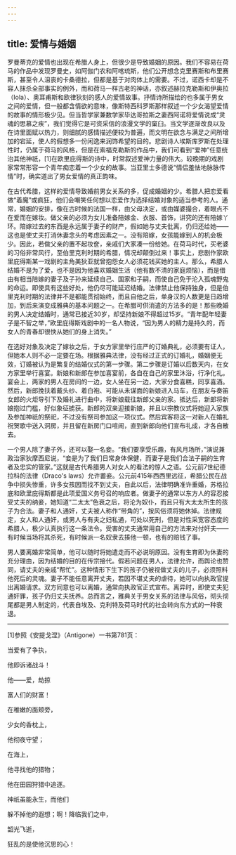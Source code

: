 ```yaml
---
---
---
```

title: 爱情与婚姻
---




罗曼蒂克的爱情也出现在希腊人身上，但很少是导致婚姻的原因。我们不容易在荷马的作品中发现罗曼史，如阿伽门农和阿喀琉斯，他们公开想念克里赛斯和布里赛斯，甚至令人沮丧的卡桑德拉，但都是基于对肉体上的需要。不过，诺西卡却是不容人抹杀全部事实的例外，而和荷马一样古老的神话，亦叙述赫拉克勒斯和伊奥拉（Iola）、奥耳甫斯和欧律狄刻的感人的爱情故事。抒情诗所描绘的也多属于男女之间的爱情，但一般都含情欲的意味，像斯特西科罗斯那样叙述一个少女渴望爱情的故事的情形极少见。但当哲学家兼数学家毕达哥拉斯之妻西阿诺将爱情说成“灵魂的思慕之疾”，我们觉得它是可资采信的浪漫文学的窠臼。当文学逐渐改良以及在诗里面赋以热力，则细腻的感情描述便较为普遍，而文明在欲念与满足之间所增加的宕延，使人的假想多一份闲逸来润饰希望的目的。悲剧诗人埃斯库罗斯在处理性时，仍属于荷马的风格，但是在索福克勒斯的作品中，我们可看到“爱神”任意统治其他神祇，[1]在欧里庇得斯的诗中，时常叙述爱神力量的伟大。较晚期的戏剧家常常形容一个青年痴恋着一个少女的故事。当亚里士多德说“情侣羞怯地脉脉传情”时，确实道出了男女爱情的真正韵味。

在古代希腊，这样的爱情导致婚前男女关系的多，促成婚姻的少。希腊人把恋爱看做“着魔”或疯狂，他们会嘲笑任何想以恋爱作为选择结婚对象的适当参考的人。通常，婚姻的安排，像在古时候的法国一样，由父母决定，或由媒婆撮合，着眼点不在爱而在嫁妆。做父亲的必须为女儿准备陪嫁金、衣服、首饰，讲究的还有陪嫁丫环。陪嫁过去的东西是永远属于妻子的财产，假如她与丈夫仳离，仍归还给她——这也是使丈夫打消休妻念头的考虑因素之一。没有陪嫁，女孩能嫁到人的机会极少。因此，若做父亲的置不起妆奁，亲戚们大家凑一份给她。在荷马时代，买老婆的习俗非常风行，至伯里克利时期的希腊，情况却颠倒过来！事实上，悲剧作家欧里庇得斯某一戏剧的主角美狄亚就曾抱怨女人必须花钱买她的主人。那么，希腊人结婚不是为了爱，也不是因为他喜欢婚姻生活（他有数不清的家庭烦恼），而是借由有相当陪嫁的妻子及子孙来延续自己、国家和子嗣，而使自己免于沦入孤魂野鬼的命运。即使具有这些好处，他仍尽可能延迟结婚。法律禁止他保持独身，但是伯里克利时期的法律并不是都能贯彻始终，而且自他之后，单身汉的人数更是日趋增加，到后来演变成雅典的基本问题之一。在希腊可供消遣的方法多的是！那些晚婚的男人决定结婚时，通常已接近30岁，却坚持新娘不得超过15岁。“青年配年轻妻子是不智之举，”欧里庇得斯戏剧中的一名人物说，“因为男人的精力是持久的，而女人的青春却很快从她们的身上消失。”

在选好对象及决定了嫁妆之后，于女方家里举行庄严的订婚典礼，必须要有证人，但她本人则不必一定要在场。根据雅典法律，没有经过正式的订婚礼，婚姻便无效，订婚被认为是繁复的结婚仪式的第一步骤。第二步骤是订婚以后数天内，在女方家里举行喜宴。新娘和新郎在参加喜宴前，各自在自己的家里沐浴，行净化礼。宴会上，两家的男人在房间的一边，女人坐在另一边，大家分食喜糕，同享喜酒。然后，新郎挽扶着戴头纱、着白袍、可能从未谋面的新娘进入马车，在朋友与奏笛女郎的火炬导引下及婚礼进行曲中，将新娘载往新郎父亲的家。抵达后，新郎将新娘抱过门槛，好似象征掳获。新郎的双亲迎接新娘，并且以宗教仪式将她迎入家族及参加神祇的祭祀，不过没有祭司参加这一项仪式。然后宾客将这一对新人在婚礼祝贺歌中送入洞房，并且留在新房门口喧闹，直到新郎向他们宣布礼成，才各自散去。

一个男人除了妻子外，还可以娶一名妾。“我们要享受乐趣，有风月场所，”演说兼政治家狄摩西尼说，“妾是为了我们日常身体保健，而妻子是我们合法子嗣的生育者及忠实的管家。”这就是古代希腊男人对女人的看法的惊人之语。公元前7世纪德拉科的法律（Draco's laws）允许蓄妾。公元前415年西西里远征，希腊公民在战争中损失惨重，许多女孩因而找不到丈夫，自此以后，法律明确准许重婚，苏格拉底和欧里庇得斯都是此项爱国义务号召的响应者。做妻子的通常以东方人的容忍接受丈夫的纳妾，她知道“二太太”色衰之后，将沦为奴仆，而且只有大太太所生的孩子为合法。妻子和人通奸，丈夫被人称作“带角的”，按风俗须将她休掉。法律规定，女人和人通奸，或男人与有夫之妇私通，可处以死刑，但是对性采宽容态度的希腊人，极少认真执行这一条法令。受害的丈夫通常用自己的方法来对付奸夫——有时候当场将其杀死，有时候派一名奴隶去揍他一顿，也有的赔钱了事。

男人要离婚非常简单，他可以随时将她遣走而不必说明原因。没有生育即为休妻的充分理由，因为结婚的目的在传宗接代。假若问题在男人，法律允许，而舆论也赞同，请丈夫的亲戚“帮忙”。这种情形下生下的孩子仍被视做丈夫的儿子，必须照料他死后的灵魂。妻子不能任意离开丈夫，若因不堪丈夫的虐待，她可以向执政官提出离婚请求。双方同意也可以离婚，通常向执政官正式宣布。离异时，即使丈夫犯通奸罪，孩子仍归丈夫抚养。总而言之，雅典关于男女关系的法律与风俗，彻头彻尾都是男人制定的，代表自埃及、克利特及荷马时代的社会转向东方式的一种衰退。



* * *



[1]参照《安提戈涅》（Antigone）一书第781页：

当爱有了争执，

他即诉诸战斗！

他——爱，劫掠

富人们的财富！

在稚嫩的面颊旁，

少女的香枕上，

他彻夜守望；

在海上，

他寻找他的猎物；

他在田园狩猎中追逐。

神祇虽能永生，而他们

躲不掉他的遐想；啊！降临我们之中，

韶光飞逝，

狂乱的是使他沉思的心！